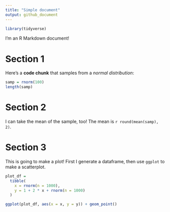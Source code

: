 ```yaml
---
title: "Simple document"
output: github_document
---
```


```r
library(tidyverse)
```

I'm an R Markdown document!

# Section 1

Here's a **code chunk** that samples from a *normal distribution*:

```r
samp = rnorm(100)
length(samp)
```

# Section 2

I can take the mean of the sample, too! The mean is `r round(mean(samp), 2)`.

# Section 3

This is going to make a plot! First I generate a dataframe, then use `ggplot` to make a scatterplot.

```r
plot_df =
  tibble(
    x = rnorm(n = 1000),
    y = 1 + 2 * x + rnorm(n = 1000)
  )

ggplot(plot_df, aes(x = x, y = y)) + geom_point()
```



